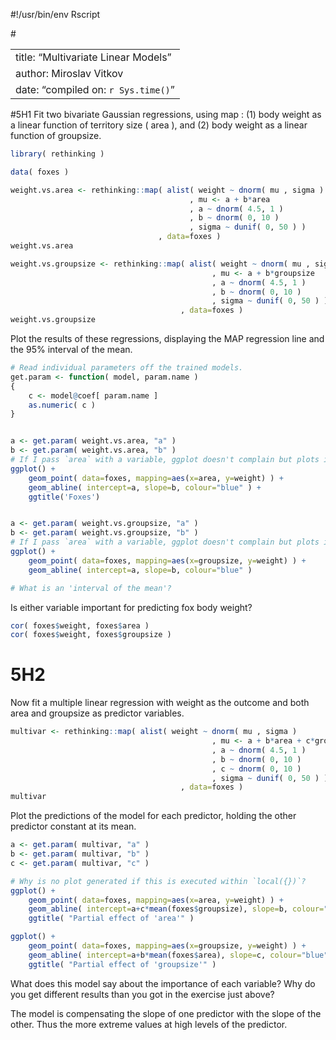 #!/usr/bin/env Rscript


#<!---
library(rmarkdown)
argv <- commandArgs(trailingOnly=FALSE)
fname <- sub("--file=", "", argv[grep("--file=", argv)])
render(fname, output_format="pdf_document")
quit(status=0)
#-->


---
title: "Multivariate Linear Models"
author: Miroslav Vitkov
date: "compiled on: `r Sys.time()`"
---


#5H1
Fit two bivariate Gaussian regressions, using map : (1) body weight as a linear function of territory size ( area ), and (2) body weight as a linear function of groupsize.
```r
library( rethinking )
```

```r
data( foxes )

weight.vs.area <- rethinking::map( alist( weight ~ dnorm( mu , sigma )
                                        , mu <- a + b*area
                                        , a ~ dnorm( 4.5, 1 )
                                        , b ~ dnorm( 0, 10 )
                                        , sigma ~ dunif( 0, 50 ) )
                                 , data=foxes )
weight.vs.area

weight.vs.groupsize <- rethinking::map( alist( weight ~ dnorm( mu , sigma )
                                             , mu <- a + b*groupsize
                                             , a ~ dnorm( 4.5, 1 )
                                             , b ~ dnorm( 0, 10 )
                                             , sigma ~ dunif( 0, 50 ) )
                                      , data=foxes )
weight.vs.groupsize
```

Plot the results of these regressions, displaying the MAP regression line and the 95% interval of the mean.
```r
# Read individual parameters off the trained models.
get.param <- function( model, param.name )
{
    c <- model@coef[ param.name ]
    as.numeric( c )
}


a <- get.param( weight.vs.area, "a" )
b <- get.param( weight.vs.area, "b" )
# If I pass `area` with a variable, ggplot doesn't complain but plots it as 0!
ggplot() +
    geom_point( data=foxes, mapping=aes(x=area, y=weight) ) +
    geom_abline( intercept=a, slope=b, colour="blue" ) +
    ggtitle('Foxes')


a <- get.param( weight.vs.groupsize, "a" )
b <- get.param( weight.vs.groupsize, "b" )
# If I pass `area` with a variable, ggplot doesn't complain but plots it as 0!
ggplot() +
    geom_point( data=foxes, mapping=aes(x=groupsize, y=weight) ) +
    geom_abline( intercept=a, slope=b, colour="blue" )

# What is an 'interval of the mean'?
```

Is either variable important for predicting fox body weight?
```r
cor( foxes$weight, foxes$area )
cor( foxes$weight, foxes$groupsize )
```

# 5H2
Now fit a multiple linear regression with weight as the outcome and both area and groupsize as predictor variables.
```r
multivar <- rethinking::map( alist( weight ~ dnorm( mu , sigma )
                                             , mu <- a + b*area + c*groupsize
                                             , a ~ dnorm( 4.5, 1 )
                                             , b ~ dnorm( 0, 10 )
                                             , c ~ dnorm( 0, 10 )
                                             , sigma ~ dunif( 0, 50 ) )
                                      , data=foxes )
multivar
```

Plot the predictions of the model for each predictor, holding the other predictor constant at its mean.
```r
a <- get.param( multivar, "a" )
b <- get.param( multivar, "b" )
c <- get.param( multivar, "c" )

# Why is no plot generated if this is executed within `local({})`?
ggplot() +
    geom_point( data=foxes, mapping=aes(x=area, y=weight) ) +
    geom_abline( intercept=a+c*mean(foxes$groupsize), slope=b, colour="blue" ) +
    ggtitle( "Partial effect of 'area'" )

ggplot() +
    geom_point( data=foxes, mapping=aes(x=groupsize, y=weight) ) +
    geom_abline( intercept=a+b*mean(foxes$area), slope=c, colour="blue" ) + 
    ggtitle( "Partial effect of 'groupsize'" )
```

What does this model say about the importance of each variable?
Why do you get different results than you got in the exercise just above?

\par

The model is compensating the slope of one predictor with the slope of the other.
Thus the more extreme values at high levels of the predictor.
